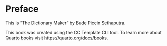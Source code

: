 # Preface {.unnumbered}

This is "The Dictionary Maker" by Bude Piccin Sethaputra.

This book was created using the CC Template CLI tool. To learn more about Quarto books visit <https://quarto.org/docs/books>.